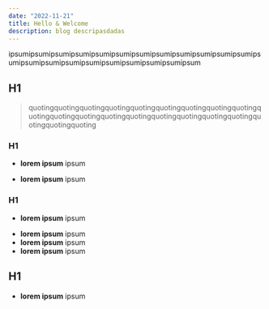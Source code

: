 ```yaml
---
date: "2022-11-21"
title: Hello & Welcome
description: blog descripasdadas
---
```


ipsumipsumipsumipsumipsumipsumipsumipsumipsumipsumipsumipsumipsumipsumipsumipsumipsumipsumipsumipsumipsumipsum

## H1

> quotingquotingquotingquotingquotingquotingquotingquotingquotingquotingquotingquotingquotingquotingquotingquotingquotingquotingquotingquotingquoting

### H1

- **lorem ipsum** ipsum

* **lorem ipsum** ipsum

### H1

- **lorem ipsum** ipsum

* **lorem ipsum** ipsum
* **lorem ipsum** ipsum
* **lorem ipsum** ipsum

## H1

- **lorem ipsum** ipsum
